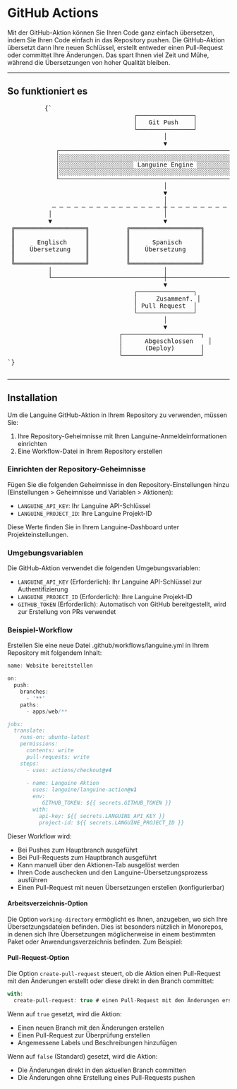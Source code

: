 # GitHub Actions

Mit der GitHub-Aktion können Sie Ihren Code ganz einfach übersetzen, indem Sie Ihren Code einfach in das Repository pushen. Die GitHub-Aktion übersetzt dann Ihre neuen Schlüssel, erstellt entweder einen Pull-Request oder committet Ihre Änderungen.
Das spart Ihnen viel Zeit und Mühe, während die Übersetzungen von hoher Qualität bleiben.

---

## So funktioniert es



<div className="flex flex-col items-center justify-center p-4 mb-8 h-[400px] sm:h-[500px] md:h-[650px]">
        <pre
          className="p-4 text-sm leading-5 scale-[0.5] sm:scale-[0.65] md:scale-90 transform-gpu"
          style={{
            fontFamily: "monospace",
            whiteSpace: "pre",
            textAlign: "left",
          }}
        >
          {`
                                  ┌───────────────┐
                                  │   Git Push    │
                                  └───────────────┘
                                          │
                                          ▼
             ┌─────────────────────────────────────────────────────────┐
             │░░░░░░░░░░░░░░░░░░░░░░░░░░░░░░░░░░░░░░░░░░░░░░░░░░░░░░░░░│
             │░░░░░░░░░░░░░░░░░░░░ Languine Engine ░░░░░░░░░░░░░░░░░░░░│
             │░░░░░░░░░░░░░░░░░░░░░░░░░░░░░░░░░░░░░░░░░░░░░░░░░░░░░░░░░│
             └─────────────────────────────────────────────────────────┘
                                          │
                                          ▼
                                          │
            ─ ─ ─ ─ ─ ─ ─ ─ ─ ─ ─ ─ ─ ─ ─ ┼ ─ ─ ─ ─ ─ ─ ─ ─ ─ ─ ─ ─ ─ ─ ─
           │                              │                              │
           ▼                              ▼                              ▼
 ╔═══════════════════╗          ╔═══════════════════╗          ╔═══════════════════╗
 ║                   ║          ║                   ║          ║                   ║
 ║      Englisch     ║          ║      Spanisch     ║          ║      Japanisch    ║
 ║    Übersetzung    ║          ║    Übersetzung    ║          ║     Übersetzung    ║
 ║                   ║          ║                   ║          ║                   ║
 ╚═══════════════════╝          ╚═══════════════════╝          ╚═══════════════════╝
           │                              │                              │
           └──────────────────────────────┼──────────────────────────────┘
                                          ▼
                                  ┌───────────────┐
                                  │     Zusammenf. │
                                  │ Pull Request  │
                                  └───────────────┘
                                          │
                                          ▼
                              ┌─────────────────────┐
                              │      Abgeschlossen    │
                              │      (Deploy)       │
                              └─────────────────────┘
`}
        </pre>
      </div>

---

## Installation

Um die Languine GitHub-Aktion in Ihrem Repository zu verwenden, müssen Sie:

1. Ihre Repository-Geheimnisse mit Ihren Languine-Anmeldeinformationen einrichten
2. Eine Workflow-Datei in Ihrem Repository erstellen

### Einrichten der Repository-Geheimnisse

Fügen Sie die folgenden Geheimnisse in den Repository-Einstellungen hinzu (Einstellungen > Geheimnisse und Variablen > Aktionen):

- `LANGUINE_API_KEY`: Ihr Languine API-Schlüssel
- `LANGUINE_PROJECT_ID`: Ihre Languine Projekt-ID

Diese Werte finden Sie in Ihrem Languine-Dashboard unter Projekteinstellungen.



### Umgebungsvariablen

Die GitHub-Aktion verwendet die folgenden Umgebungsvariablen:
- `LANGUINE_API_KEY` (Erforderlich): Ihr Languine API-Schlüssel zur Authentifizierung
- `LANGUINE_PROJECT_ID` (Erforderlich): Ihre Languine Projekt-ID 
- `GITHUB_TOKEN` (Erforderlich): Automatisch von GitHub bereitgestellt, wird zur Erstellung von PRs verwendet

### Beispiel-Workflow

Erstellen Sie eine neue Datei .github/workflows/languine.yml in Ihrem Repository mit folgendem Inhalt:

```ts title=".github/workflows/release.yml"
name: Website bereitstellen

on:
  push:
    branches:
      - '**'
    paths:
      - apps/web/**

jobs:
  translate:
    runs-on: ubuntu-latest
    permissions:
      contents: write
      pull-requests: write
    steps:
      - uses: actions/checkout@v4
      
      - name: Languine Aktion
        uses: languine/languine-action@v1
        env:
           GITHUB_TOKEN: ${{ secrets.GITHUB_TOKEN }}
        with:
          api-key: ${{ secrets.LANGUINE_API_KEY }}
          project-id: ${{ secrets.LANGUINE_PROJECT_ID }}
```
 
 Dieser Workflow wird:
- Bei Pushes zum Hauptbranch ausgeführt
- Bei Pull-Requests zum Hauptbranch ausgeführt
- Kann manuell über den Aktionen-Tab ausgelöst werden
- Ihren Code auschecken und den Languine-Übersetzungsprozess ausführen
- Einen Pull-Request mit neuen Übersetzungen erstellen (konfigurierbar)

#### Arbeitsverzeichnis-Option

Die Option `working-directory` ermöglicht es Ihnen, anzugeben, wo sich Ihre Übersetzungsdateien befinden. Dies ist besonders nützlich in Monorepos, in denen sich Ihre Übersetzungen möglicherweise in einem bestimmten Paket oder Anwendungsverzeichnis befinden. Zum Beispiel:

#### Pull-Request-Option

Die Option `create-pull-request` steuert, ob die Aktion einen Pull-Request mit den Änderungen erstellt oder diese direkt in den Branch committet:

```typescript title=".github/workflows/languine.yml"
with:
  create-pull-request: true # einen Pull-Request mit den Änderungen erstellen
```

Wenn auf `true` gesetzt, wird die Aktion:
- Einen neuen Branch mit den Änderungen erstellen
- Einen Pull-Request zur Überprüfung erstellen
- Angemessene Labels und Beschreibungen hinzufügen

Wenn auf `false` (Standard) gesetzt, wird die Aktion:
- Die Änderungen direkt in den aktuellen Branch committen
- Die Änderungen ohne Erstellung eines Pull-Requests pushen